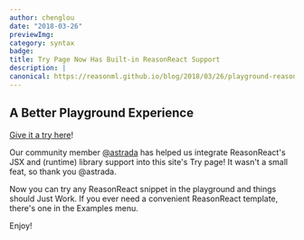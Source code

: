 ```yaml
---
author: chenglou
date: "2018-03-26" 
previewImg:
category: syntax
badge:
title: Try Page Now Has Built-in ReasonReact Support
description: |
canonical: https://reasonml.github.io/blog/2018/03/26/playground-reason-react
---
```


## A Better Playground Experience

[Give it a try
here](/en/try.html?rrjsx=true&reason=LYewJgrgNgpgBAcQE4xgFwJYDsDmcC8cA3gFBxyxpwDGIwADiFjFlYQEowCGAzk512poAdDzRc0MWDx4BhOo2asAFACJkqTLlUBKANxkK6OMC4BreIQD61ABYYoYFFgIA+YofLDvtBkxZoADSecM5gMEgAXHA8UgBmbiHkADwARhBoaEzuygJ8WAJComhI2DgAKiAAorDAAWoAElJQIACEujpwyQD06ZnZweQAvgYjJCSFaAAiAPIAspzCYRGVNTB1rADqGGi2AJJgyska6GVw3a6BcKr0KABuGDAA7rp6QA)!

Our community member [@astrada](https://github.com/astrada) has helped us
integrate ReasonReact's JSX and (runtime) library support into this site's Try
page! It wasn't a small feat, so thank you @astrada.

Now you can try any ReasonReact snippet in the playground and things should
Just Work. If you ever need a convenient ReasonReact template, there's one in
the Examples menu.

Enjoy!
